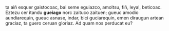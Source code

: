 <noinclude><pagequality level="3" user="Alonmikel" /></noinclude> ta aiñ esquer gaistocoac, bai seme eguiazco, amoltsu, fiñ, leyal, beticoac. Eztezu cer itandu '''gueiago''' norc zaituco zaituen; gueuc amodio aundiarequin, gueuc asnase, indar, bici guciarequin, emen diraugun artean graciaz, ta guero ceruan gloriaz. Ad quam nos perducat eu?<noinclude><references/></noinclude>
